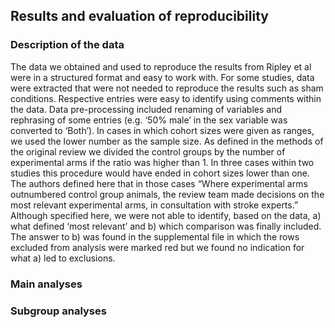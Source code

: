 ## Results and evaluation of reproducibility

```{=html}
<!-- 
- Were you able to replicate all or part of the study methods? Why / why not?
- Were you able to reproduce all or part of the published results? Why / why not?
- Please attach any relevant results as an appendix. -->
```
### Description of the data

The data we obtained and used to reproduce the results from Ripley et al were in a structured format and easy to work with. For some studies, data were extracted that were not needed to reproduce the results such as sham conditions. Respective entries were easy to identify using comments within the data. Data pre-processing included renaming of variables and rephrasing of some entries (e.g. '50% male' in the sex variable was converted to 'Both'). In cases in which cohort sizes were given as ranges, we used the lower number as the sample size. As defined in the methods of the original review <!--how to we call the thing we are replicating?--> we divided the control groups by the number of experimental arms if the ratio was higher than 1. In three cases within two studies this procedure would have ended in cohort sizes lower than one. The authors defined here that in those cases "Where experimental arms outnumbered control group animals, the review team made decisions on the most relevant experimental arms, in consultation with stroke experts." Although specified here, we were not able to identify, based on the data, a) what defined 'most relevant' and b) which comparison was finally included. The answer to b) was found in the supplemental file in which the rows excluded from analysis were marked red but we found no indication for what a) led to exclusions.

### Main analyses

### Subgroup analyses
